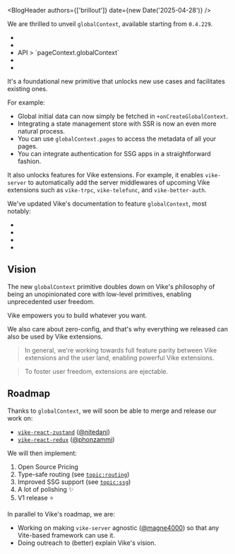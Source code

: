 
<BlogHeader authors={['brillout']} date={new Date('2025-04-28')} />

We are thrilled to unveil `globalContext`, available starting from `0.4.229`.
- <Link href="/globalContext" />
- <Link href="/getGlobalContext" />
- <Link href="/pageContext#globalContext">API > `pageContext.globalContext`</Link>
- <Link href="/onCreateGlobalContext" />
- <Link href="/onCreatePageContext" />

It's a foundational new primitive that unlocks new use cases and facilitates existing ones.

For example:
 - Global initial data can now <Link href="/data-fetching#global-data">simply be fetched in `+onCreateGlobalContext`</Link>.
 - Integrating a state management store with SSR is now <Link href="/store#manual-integration">an even more natural process</Link>.
 - You can use <Link href="/markdown#with-a-custom-setting-eager">`globalContext.pages` to access the metadata</Link> of all your pages.
 - You can <Link href="/auth#ssg">integrate authentication for SSG apps in a straightforward fashion</Link>.


It also unlocks features for Vike extensions. For example, it enables <Link href="/blog/vike-server">`vike-server`</Link> to automatically add the server middlewares of upcoming <Link href="/extensions">Vike extensions</Link> such as `vike-trpc`, `vike-telefunc`, and `vike-better-auth`.

We've updated Vike's documentation to feature `globalContext`, most notably:
 - <Link href="/data-fetching" />
 - <Link href="/store" />
 - <Link href="/auth" />
 - <Link href="/markdown#metadata" />



## Vision

The new `globalContext` primitive doubles down on Vike's philosophy of being an unopinionated core with low-level primitives, enabling unprecedented user freedom.

<div style={{marginBottom: 30, marginTop: 35}}>
<QuoteTeam>Vike empowers you to build whatever you want.</QuoteTeam>
</div>

We also care about zero-config, and that's why everything we released can also be used by Vike extensions.

> In general, we're working towards full feature parity between Vike extensions and the user land, enabling powerful <Link href="/extensions">Vike extensions</Link>.

> To foster user freedom, extensions are <Link href="/eject">ejectable</Link>.


## Roadmap

Thanks to `globalContext`, we will soon be able to merge and release our work on:
- [`vike-react-zustand`](https://github.com/vikejs/vike-react/pull/171) ([@nitedani](https://github.com/nitedani))
- [`vike-react-redux`](https://github.com/vikejs/vike-react/pull/161) ([@phonzammi](https://github.com/phonzammi))

We will then implement:
1. <Link href="/pricing">Open Source Pricing</Link>
1. Type-safe routing (see [`topic:routing`](https://github.com/vikejs/vike/issues?q=is%3Aissue%20state%3Aopen%20label%3Atopic%3Arouting))
1. Improved SSG support (see [`topic:ssg`](https://github.com/vikejs/vike/issues?q=is%3Aissue%20state%3Aopen%20label%3Atopic%3Assg))
1. A lot of polishing ✨
1. V1 release ⭐

In parallel to Vike's roadmap, we are:
 - Working on <Link href="/blog/vike-server#sharing-with-other-frameworks">making `vike-server` agnostic</Link> ([@magne4000](https://github.com/magne4000)) so that any Vite-based framework can use it.
 - Doing outreach to (better) explain Vike's vision.

